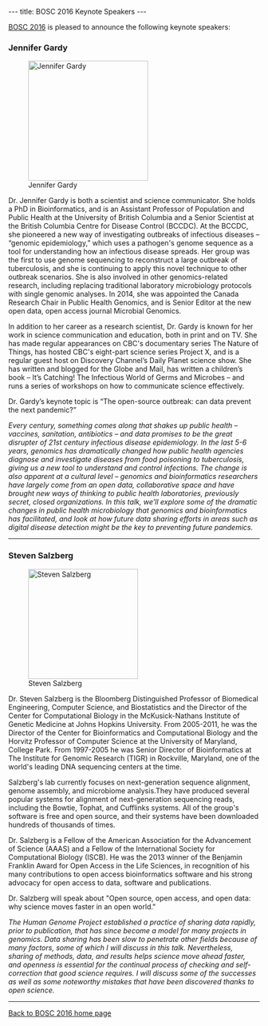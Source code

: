 ---
title: BOSC 2016 Keynote Speakers
---

[[BOSC 2016]] is pleased to announce the following keynote speakers:

=== Jennifer Gardy ===

[[Image:JenniferGardy.jpg|240px|left|Jennifer Gardy]]

Dr. Jennifer Gardy is both a scientist and science communicator. She holds a PhD in Bioinformatics, and is an Assistant Professor of Population and Public Health at the University of British Columbia and a Senior Scientist at the British Columbia Centre for Disease Control (BCCDC). At the BCCDC, she pioneered a new way of investigating outbreaks of infectious diseases – “genomic epidemiology,” which uses a pathogen's genome sequence as a tool for understanding how an infectious disease spreads.  Her group was the first to use genome sequencing to reconstruct a large outbreak of tuberculosis, and she is continuing to apply this novel technique to other outbreak scenarios. She is also involved in other genomics-related research, including replacing traditional laboratory microbiology protocols with single genomic analyses. In 2014, she was appointed the Canada Research Chair in Public Health Genomics, and is Senior Editor at the new open data, open access journal Microbial Genomics.

In addition to her career as a research scientist, Dr. Gardy is known for her work in science communication and education, both in print and on TV. She has made regular appearances on CBC's documentary series The Nature of Things, has hosted CBC's eight-part science series Project X, and is a regular guest host on Discovery Channel’s Daily Planet science show. She has written and blogged for the Globe and Mail, has written a children’s book – It’s Catching! The Infectious World of Germs and Microbes – and runs a series of workshops on how to communicate science effectively.

Dr. Gardy’s keynote topic is “The open-source outbreak: can data prevent the next pandemic?”

''Every century, something comes along that shakes up public health – vaccines, sanitation, antibiotics – and data promises to be the great disrupter of 21st century infectious disease epidemiology. In the last 5-6 years, genomics has dramatically changed how public health agencies diagnose and investigate diseases from food poisoning to tuberculosis, giving us a new tool to understand and control infections. The change is also apparent at a cultural level – genomics and bioinformatics researchers have largely come from an open data, collaborative space and have brought new ways of thinking to public health laboratories, previously secret, closed organizations. In this talk, we’ll explore some of the dramatic changes in public health microbiology that genomics and bioinformatics has facilitated, and look at how future data sharing efforts in areas such as digital disease detection might be the key to preventing future pandemics.''
----

=== Steven Salzberg ===

[[Image:StevenSalzberg.jpg|220px|right|Steven Salzberg]]

Dr. Steven Salzberg is the Bloomberg Distinguished Professor of Biomedical Engineering, Computer Science, and Biostatistics and the Director of the Center for Computational Biology in the McKusick-Nathans Institute of Genetic Medicine at Johns Hopkins University. From 2005-2011, he was the Director of the Center for Bioinformatics and Computational Biology and the Horvitz Professor of Computer Science at the University of Maryland, College Park. From 1997-2005 he was Senior Director of Bioinformatics at The Institute for Genomic Research (TIGR) in Rockville, Maryland, one of the world's leading DNA sequencing centers at the time.

Salzberg's lab currently focuses on next-generation sequence alignment, genome assembly, and microbiome analysis.They have produced several popular systems for alignment of next-generation sequencing reads, including the Bowtie, Tophat, and Cufflinks systems. All of the group's software is free and open source, and their systems have been downloaded hundreds of thousands of times.

Dr. Salzberg is a Fellow of the American Association for the Advancement of Science (AAAS) and a Fellow of the International Society for Computational Biology (ISCB). He was the 2013 winner of the Benjamin Franklin Award for Open Access in the Life Sciences, in recognition of his many contributions to open access bioinformatics software and his strong advocacy for open access to data, software and publications.

Dr. Salzberg will speak about "Open source, open access, and open data: why science moves faster in an open world."

''The Human Genome Project established a practice of sharing data rapidly, prior to
publication, that has since become a model for many projects in genomics. Data 
sharing has been slow to penetrate other fields because of many factors, some of
which I will discuss in this talk. Nevertheless, sharing of methods, data, and results
helps science move ahead faster, and openness is essential for the continual process of 
checking and self-correction that good science requires. I will discuss some of the 
successes as well as some noteworthy mistakes that have been discovered thanks to
open science.''

----
[[BOSC_2016|Back to BOSC 2016 home page]]